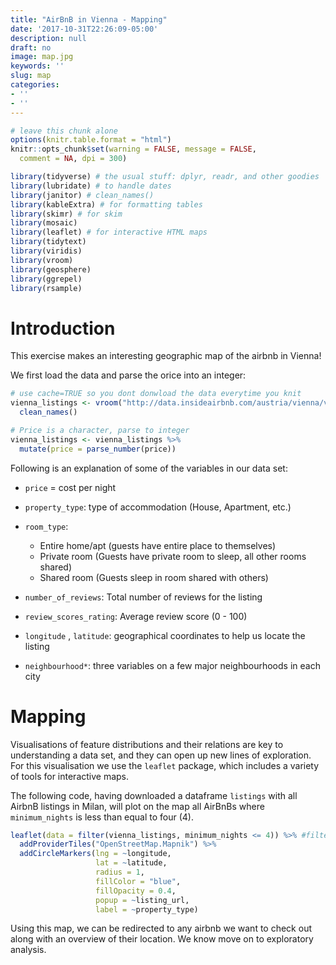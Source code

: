 ```yaml
---
title: "AirBnB in Vienna - Mapping"
date: '2017-10-31T22:26:09-05:00'
description: null
draft: no
image: map.jpg
keywords: ''
slug: map
categories:
- ''
- ''
---
```



```r
# leave this chunk alone
options(knitr.table.format = "html") 
knitr::opts_chunk$set(warning = FALSE, message = FALSE, 
  comment = NA, dpi = 300)
```


```r

library(tidyverse) # the usual stuff: dplyr, readr, and other goodies
library(lubridate) # to handle dates
library(janitor) # clean_names()
library(kableExtra) # for formatting tables
library(skimr) # for skim
library(mosaic)
library(leaflet) # for interactive HTML maps
library(tidytext)
library(viridis)
library(vroom)
library(geosphere)
library(ggrepel)
library(rsample)
```

# Introduction 

This exercise makes an interesting geographic map of the airbnb in Vienna!

We first load the data and parse the orice into an integer:
```r
# use cache=TRUE so you dont donwload the data everytime you knit
vienna_listings <- vroom("http://data.insideairbnb.com/austria/vienna/vienna/2021-09-12/data/listings.csv.gz") %>%
  clean_names()
```

```r
# Price is a character, parse to integer
vienna_listings <- vienna_listings %>% 
  mutate(price = parse_number(price))
```

Following is an explanation of some of the variables in our data set:

- `price` = cost per night 
- `property_type`: type of accommodation (House, Apartment, etc.)
- `room_type`:

  - Entire home/apt (guests have entire place to themselves)
  - Private room (Guests have private room to sleep, all other rooms shared)
  - Shared room (Guests sleep in room shared with others)

- `number_of_reviews`: Total number of reviews for the listing
- `review_scores_rating`: Average review score (0 - 100)
- `longitude` , `latitude`: geographical coordinates to help us locate the listing
- `neighbourhood*`: three variables on a few major neighbourhoods in each city 


# Mapping 

Visualisations of feature distributions and their relations are key to understanding a data set, and they can open up new lines of exploration. For this visualisation we use the `leaflet` package, which includes a variety of tools for interactive maps.

The following code, having downloaded a dataframe `listings` with all AirbnB listings in Milan, will plot on the map all AirBnBs where `minimum_nights` is less than equal to four (4). 

```r

leaflet(data = filter(vienna_listings, minimum_nights <= 4)) %>% #filtering for minimum nights criteria 
  addProviderTiles("OpenStreetMap.Mapnik") %>% 
  addCircleMarkers(lng = ~longitude,  
                   lat = ~latitude, 
                   radius = 1, 
                   fillColor = "blue", 
                   fillOpacity = 0.4, 
                   popup = ~listing_url,
                   label = ~property_type)
```

Using this map, we can be redirected to any airbnb we want to check out along with an overview of their location. We know move on to exploratory analysis.
    
